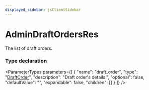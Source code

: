 ```yaml
---
displayed_sidebar: jsClientSidebar
---
```



# AdminDraftOrdersRes

The list of draft orders.

### Type declaration

<ParameterTypes parameters={[
  {
    "name": "draft_order",
    "type": "[DraftOrder](../classes/internal.DraftOrder.mdx)",
    "description": "Draft order's details.",
    "optional": false,
    "defaultValue": "",
    "expandable": false,
    "children": []
  }
]} />
